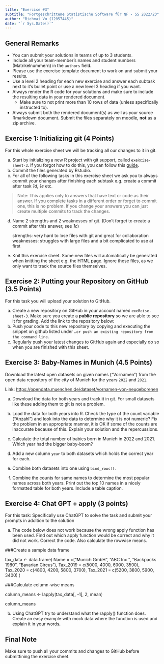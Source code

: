 ```yaml
---
title: "Exercise #3"
subtitle: "Fortgeschrittene Statistische Software für NF - SS 2022/23"
author: "Bichmai Vu (12057445)"
date: "`r Sys.Date()`"
---
```


## General Remarks

-   You can submit your solutions in teams of up to 3 students.
-   Include all your team-member's names and student numbers
    (Matrikelnummern) in the `authors` field.
-   Please use the exercise template document to work on and submit your
    results.
-   Use a level 2 heading for each new exercise and answer each subtask
    next to it's bullet point or use a new level 3 heading if you want.
-   Always render the R code for your solutions and make sure to include
    the resulting data in your rendered document.
    -   Make sure to not print more than 10 rows of data (unless
        specifically instructed to).
-   Always submit both the rendered document(s) as well as your source
    Rmarkdown document. Submit the files separately on moodle, **not**
    as a zip archive.

## Exercise 1: Initializing git (4 Points)

For this whole exercise sheet we will be tracking all our changes to it
in git.

a)  Start by initializing a new R project with git support, called
    `exeRcise-sheet-3`. If you forgot how to do this, you can follow
    this
    [guide](https://malikaihle.github.io/Introduction-RStudio-Git-GitHub/rstudio_project.html).
b)  Commit the files generated by Rstudio.
c)  For all of the following tasks in this exercise sheet we ask you to
    always commit your changes after finishing each subtask e.g. create
    a commit after task *1d*, *1e* etc.

> Note: This applies only to answers that have text or code as their
> answer. If you complete tasks in a different order or forget to commit
> one, this is no problem. If you change your answers you can just
> create multiple commits to track the changes.

d)  Name 2 strengths and 2 weaknesses of git. (Don't forget to create a
    commit after this answer, see *1c*)
    
    strengths: very hard to lose files with git and great for collaboration
    weaknesses: struggles with large files and a bit complicated to use at first
    
e)  Knit this exercise sheet. Some new files will automatically be
    generated when knitting the sheet e.g. the HTML page. Ignore these
    files, as we only want to track the source files themselves.

## Exercise 2: Putting your Repository on GitHub (3.5 Points)

For this task you will upload your solution to GitHub.

a)  Create a new repository on GitHub in your account named
    `exeRcise-sheet-3`. Make sure you create a **public repository** so
    we are able to see it for grading. Add the link to the repository
    below:
b)  Push your code to this new repository by copying and executing the
    snippet on github listed under
    `…or push an existing repository from the command line`.
c)  Regularly push your latest changes to GitHub again and especially do
    so when you are finished with this sheet.

## Exercise 3: Baby-Names in Munich (4.5 Points)

Download the latest open datasets on given names ("Vornamen") from the
open data repository of the city of Munich for the years `2022` and
`2021`.

Link: <https://opendata.muenchen.de/dataset/vornamen-von-neugeborenen>

a)  Download the data for both years and track it in git. For small
    datasets like these adding them to git is not a problem.

b)  Load the data for both years into R. Check the type of the count
    variable ("Anzahl") and look into the data to determine why it is
    not numeric? Fix the problem in an appropriate manner, it is OK if
    some of the counts are inaccurate because of this. Explain your
    solution and the repercussions.

c)  Calculate the total number of babies born in Munich in 2022
    and 2021. Which year had the bigger baby-boom?

d)  Add a new column `year` to both datasets which holds the correct
    year for each.

e)  Combine both datasets into one using `bind_rows()`.

f)  Combine the counts for same names to determine the most popular
    names across both years. Print out the top 10 names in a nicely
    formatted table for both years. Include a table caption.

## Exercise 4: Chat GPT + apply (3 points)

For this task: Specifically use ChatGPT to solve the task and submit
your prompts in addition to the solution

a)  The code below does not work because the wrong apply function has
    been used. Find out which apply function would be correct and why it
    did not work. Correct the code. Also calculate the rowwise means.

###Create a sample data frame

tax_data \<- data.frame( Name = c("Munich GmbH", "ABC Inc.", "Backpacks
1980", "Bavarian Circus"), Tax_2019 = c(5000, 4000, 6000, 3500),
Tax_2020 = c(4800, 4200, 5800, 3700), Tax_2021 = c(5200, 3800, 5900,
3400) )

###Calculate column-wise means

column_means \<- lapply(tax_data\[, -1\], 2, mean)

column_means

b)  Using ChatGPT try to understand what the rapply() function does.
    Create an easy example with mock data where the function is used and
    explain it in your words.

## Final Note

Make sure to push all your commits and changes to GitHub before
submittining the exercise sheet.
